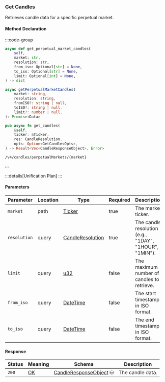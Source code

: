 ### Get Candles

Retrieves candle data for a specific perpetual market.

#### Method Declaration

:::code-group

```python [Python]
async def get_perpetual_market_candles(
    self,
    market: str,
    resolution: str,
    from_iso: Optional[str] = None,
    to_iso: Optional[str] = None,
    limit: Optional[int] = None,
) -> dict
```

```typescript [TypeScript]
async getPerpetualMarketCandles(
    market: string,
    resolution: string,
    fromISO?: string | null,
    toISO?: string | null,
    limit?: number | null,
): Promise<Data>
```

```rust [Rust]
pub async fn get_candles(
    &self,
    ticker: &Ticker,
    res: CandleResolution,
    opts: Option<GetCandlesOpts>,
) -> Result<Vec<CandleResponseObject>, Error>
```

```url [API]
/v4/candles/perpetualMarkets/{market}
```

:::

:::details[Unification Plan]
:::

#### Parameters

| Parameter     | Location  | Type                  | Required  | Description                                               |
| ------------- | --------- | --------------------- | --------- | --------------------------------------------------------- |
| `market`      | path      | [Ticker]              | true      | The market ticker.                                        |
| `resolution`  | query     | [CandleResolution]    | true      | The candle resolution (e.g., "1DAY", "1HOUR", "1MIN").    |
| `limit`       | query     | [u32]                 | false     | The maximum number of candles to retrieve.                |
| `from_iso`    | query     | [DateTime]            | false     | The start timestamp in ISO format.                        |
| `to_iso`      | query     | [DateTime]            | false     | The end timestamp in ISO format.                          |

#### Response

| Status | Meaning     | Schema                   | Description      |
| ------ | ----------- | ------------------------ | ---------------- |
| `200`  | [OK]        | [CandleResponseObject] ⛁ | The candle data. |

[OK]: /types/ok
[u32]: /types/u32
[Ticker]: /types/ticker
[CandleResolution]: /types/candle_resolution
[DateTime]: /types/date_time
[CandleResponseObject]: /types/candle_response_object
